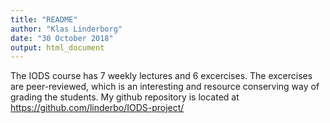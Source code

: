 ```yaml
---
title: "README"
author: "Klas Linderborg"
date: "30 October 2018"
output: html_document
---
```


The IODS course has 7 weekly lectures and 6 excercises. The excercises are peer-reviewed, which is an interesting and resource conserving way of grading the students.
My github repository is located at <https://github.com/linderbo/IODS-project/>